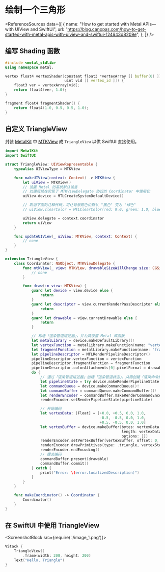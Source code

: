 # 绘制一个三角形

<ReferenceSources
  data={[
    {
      name: "How to get started with Metal APIs— with UIView and SwiftUI",
      url: "https://blog.canopas.com/how-to-get-started-with-metal-apis-with-uiview-and-swiftui-124643d8209e",
    },
  ]}
/>

## 编写 Shading 函数

```cpp title="Shaders.metal"
#include <metal_stdlib>
using namespace metal;

vertex float4 vertexShader(constant float3 *vertexArray [[ buffer(0) ]],
                           uint vid [[ vertex_id ]]) {
    float3 ver = vertexArray[vid];
    return float4(ver, 1.0);
}

fragment float4 fragmentShader() {
    return float4(1.0, 0.5, 0.5, 1.0);
}
```

## 自定义 TriangleView

封装 [MetalKit](https://developer.apple.com/documentation/metalkit) 中 [MTKView](https://developer.apple.com/documentation/metalkit/mtkview) 成 `TriangleView` 以供 SwiftUI 直接使用。

```swift title="TriangleView.swift"
import MetalKit
import SwiftUI

struct TriangleView: UIViewRepresentable {
    typealias UIViewType = MTKView

    func makeUIView(context: Context) -> MTKView {
        let uiView = MTKView()
        // 设置 Metal 的系统默认设备
        // 以便后续在实现了 MTKViewDelegate 协议的 Coordinator 中使用它
        uiView.device = MTLCreateSystemDefaultDevice()

        // 取消下面的注释代码，可让背景颜色由默认 "黑色" 变为 "绿色"
        // uiView.clearColor = MTLClearColor(red: 0.0, green: 1.0, blue: 0.0, alpha: 1.0)

        uiView.delegate = context.coordinator
        return uiView
    }

    func updateUIView(_ uiView: MTKView, context: Context) {
        // none
    }
}

extension TriangleView {
    class Coordinator: NSObject, MTKViewDelegate {
        func mtkView(_ view: MTKView, drawableSizeWillChange size: CGSize) {
            // none
        }

        func draw(in view: MTKView) {
            guard let device = view.device else {
                return
            }
            guard let descriptor = view.currentRenderPassDescriptor else {
                return
            }
            guard let drawable = view.currentDrawable else {
                return
            }

            // 构造「渲染管道描述器」，并为其设置 Metal 库函数
            let metalLibrary = device.makeDefaultLibrary()!
            let vertexFunction = metalLibrary.makeFunction(name: "vertexShader")
            let fragmentFunction = metalLibrary.makeFunction(name: "fragmentShader")
            let pipelineDescriptor = MTLRenderPipelineDescriptor()
            pipelineDescriptor.vertexFunction = vertexFunction
            pipelineDescriptor.fragmentFunction = fragmentFunction
            pipelineDescriptor.colorAttachments[0].pixelFormat = drawable.texture.pixelFormat
            do {
                // 通过「渲染管道描述器」创建「渲染管道状态」，从而创建「渲染命令编码器」
                let pipelineState = try device.makeRenderPipelineState(descriptor: pipelineDescriptor)
                let commandQueue = device.makeCommandQueue()!
                let commandBuffer = commandQueue.makeCommandBuffer()!
                let renderEncoder = commandBuffer.makeRenderCommandEncoder(descriptor: descriptor)!
                renderEncoder.setRenderPipelineState(pipelineState)

                // 开始编码
                let vertexData: [Float] = [+0.0, +0.5, 0.0, 1.0,
                                           -0.5, -0.5, 0.0, 1.0,
                                           +0.5, -0.5, 0.0, 1.0]
                let vertexBuffer = device.makeBuffer(bytes: vertexData,
                                                     length: vertexData.count * MemoryLayout<Float>.size,
                                                     options: [])
                renderEncoder.setVertexBuffer(vertexBuffer, offset: 0, index: 0)
                renderEncoder.drawPrimitives(type: .triangle, vertexStart: 0, vertexCount: vertexData.count)
                renderEncoder.endEncoding()
                // 提交编码
                commandBuffer.present(drawable)
                commandBuffer.commit()
            } catch {
                print("Error: \(error.localizedDescription)")
            }
        }
    }

    func makeCoordinator() -> Coordinator {
        Coordinator()
    }
}
```

## 在 SwiftUI 中使用 TriangleView

<ScreenshotBlock src={require('./image_1.png')}>

```swift
VStack {
    TriangleView()
        .frame(width: 200, height: 200)
    Text("Hello, Triangle")
}
```

</ScreenshotBlock>
